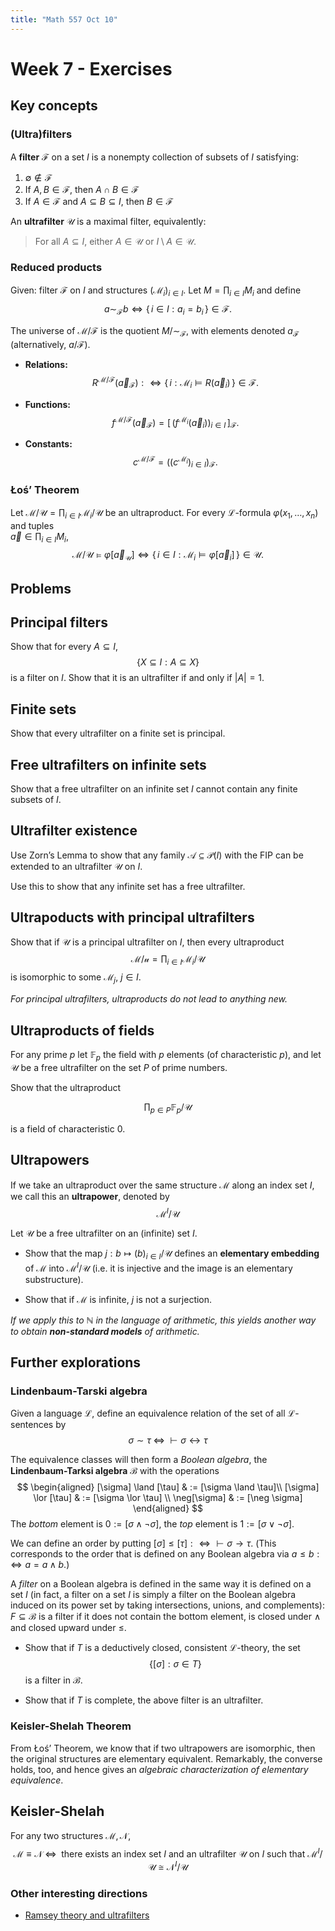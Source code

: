 ```yaml
---
title: "Math 557 Oct 10"
---
```


# Week 7 - Exercises

## Key concepts

### (Ultra)filters

A **filter** $\mathcal{F}$ on a set $I$ is a nonempty collection of subsets of $I$ satisfying:

1. $\emptyset \notin \mathcal{F}$  
2. If $A,B \in \mathcal{F}$, then $A \cap B \in \mathcal{F}$  
3. If $A \in \mathcal{F}$ and $A \subseteq B \subseteq I$, then $B \in \mathcal{F}$

An **ultrafilter** $\mathcal{U}$ is a maximal filter, equivalently:

> For all $A \subseteq I$, either $A \in \mathcal{U}$ or $I \setminus A \in \mathcal{U}$.

### Reduced products

Given: filter $\mathcal{F}$ on $I$ and structures $(\mathcal{M}_i)_{i \in I}$.
Let $M = \prod_{i \in I} M_i$ and define 
$$
a \sim_{\mathcal{F}} b \iff \{\, i \in I : a_i = b_i \,\} \in \mathcal{F}.
$$

The universe of $\mathcal{M}/\mathcal{F}$ is the quotient $M / {\sim_{\mathcal{F}}}$,
with elements denoted $a_{\mathcal{F}}$ (alternatively, $a/\mathcal{F}$).

- **Relations:**  
  $$
  R^{\mathcal{M}/\mathcal{F}}(\vec a_{\mathcal{F}})
   : \iff  \{\, i : \mathcal{M}_i \models R(\vec a_i) \,\} \in \mathcal{F}.
  $$

- **Functions:**  
  $$
  f^{\mathcal{M}/\mathcal{F}}(\vec a_{\mathcal{F}}) =
  [\, (f^{\mathcal{M}_i}(\vec a_i))_{i \in I} \,]_{\mathcal{F}}.
  $$


- **Constants:**  
  $$
  c^{\mathcal{M}/\mathcal{F}} = ((c^{\mathcal{M}_i})_{i\in I})_{\mathcal{F}}.
  $$


### Łoś' Theorem

Let $\mathcal{M}/\mathcal{U} = \prod_{i \in I} \mathcal{M}_i / \mathcal{U}$ be an ultraproduct. For every $\mathcal{L}$-formula $\varphi(x_1,\dots,x_n)$ and tuples  
$\vec a \in \prod_{i \in I} M_i$,
$$
\mathcal{M}/\mathcal{U} \models \varphi[\vec a_{\mathcal{U}}]
\iff
\{\, i \in I : \mathcal{M}_i \models \varphi[\vec a_i]\,\} \in \mathcal{U}.
$$


## Problems

::: {#exr-}
## Principal filters

Show that for every $A \subseteq I$,
$$
\{X \subseteq I : A \subseteq X \}
$$
is a filter on $I$. Show that it is an ultrafilter if and only if $|A| = 1$.
:::

::: {#exr-}
## Finite sets

Show that every ultrafilter on a finite set is principal.
:::

::: {#exr-}
## Free ultrafilters on infinite sets

Show that a free ultrafilter on an infinite set $I$ cannot contain any finite subsets of $I$.
:::


::: {#exr-}
## Ultrafilter existence

Use Zorn's Lemma to show that any family $\mathcal{A} \subseteq \mathcal{P}(I)$ with the FIP can be extended to an ultrafilter $\mathcal{U}$ on $I$.

Use this to show that any infinite set has a free ultrafilter.
:::




::: {#exr-}
## Ultrapoducts with principal ultrafilters

Show that if $\mathcal{U}$ is a principal ultrafilter on $I$, then every ultraproduct 
$$
\mathcal{M}/\mathcal{u} = \prod_{i \in I} \mathcal{M}_i/\mathcal{U}
$$
is isomorphic to some $\mathcal{M}_j$, $j \in I$.

*For principal ultrafilters, ultraproducts do not lead to anything new.*
:::


::: {#exr-}
## Ultraproducts of fields

For any prime $p$ let $\mathbb{F}_p$ the field with $p$ elements (of characteristic $p$), and let $\mathcal{U}$ be a free ultrafilter on the set $P$ of prime numbers.

Show that the ultraproduct 

$$\prod_{p\in P} \mathbb{F}_p/\mathcal{U}$$

is a field of characteristic $0$.
:::

::: {exr-}
## Ultrapowers

If we take an ultraproduct over the same structure $\mathcal{M}$ along an index set $I$, we call this an **ultrapower**, denoted by 
$$
\mathcal{M}^I/\mathcal{U}
$$

Let $\mathcal{U}$ be a free ultrafilter on an (infinite) set $I$.

- Show that the map $j: b \mapsto (b)_{i \in I}/\mathcal{U}$ defines an **elementary embedding** of $\mathcal{M}$ into $\mathcal{M}^I/\mathcal{U}$ (i.e. it is injective and the image is an elementary substructure).

- Show that if $\mathcal{M}$ is infinite, $j$ is not a surjection.

*If we apply this to $\mathbb{N}$ in the language of arithmetic, this yields another way to obtain __non-standard models__ of arithmetic.*
:::



## Further explorations

### Lindenbaum-Tarski algebra

Given a language $\mathcal{L}$, define an equivalence relation of the set of all $\mathcal{L}$-sentences by 
$$
\sigma \sim \tau \; \iff \; \vdash \sigma \leftrightarrow \tau
$$

The equivalence classes will then form a *Boolean algebra*, the **Lindenbaum-Tarksi algebra** $\mathcal{B}$ with the operations
$$
\begin{aligned}
[\sigma] \land [\tau] & :=  [\sigma \land \tau]\\
[\sigma] \lor [\tau] & := [\sigma \lor \tau] \\
\neg[\sigma] & := [\neg \sigma]
\end{aligned}
$$
The *bottom* element is $0 :=[\sigma \land \neg \sigma]$, the *top* element is $1:= [\sigma \lor \neg \sigma]$.

We can define an order by putting $[\sigma] \leq [\tau] : \iff \vdash \sigma \to \tau$. (This corresponds to the order that is defined on any Boolean algebra via $a \leq b :\Leftrightarrow a = a \land b$.)

A *filter* on a Boolean algebra is defined in the same way it is defined on a set $I$ (in fact, a filter on a set $I$ is simply a filter on the Boolean algebra induced on its power set by taking intersections, unions, and complements): $F \subseteq \mathcal{B}$ is a filter if it does not contain the bottom element, is closed under $\land$ and closed upward under $\leq$.

- Show that if $T$ is a deductively closed, consistent $\mathcal{L}$-theory, the set
$$
\{ [\sigma] : \sigma \in T \}
$$
is a filter in $\mathcal{B}$.

- Show that if $T$ is complete, the above filter is an ultrafilter.


### Keisler-Shelah Theorem

From Łoś' Theorem, we know that if two ultrapowers are isomorphic, then the original structures are elementary equivalent. Remarkably, the converse holds, too, and hence gives an *algebraic characterization of elementary equivalence*.

::: {#thm-keisler-shelah}
## Keisler-Shelah

For any two structures $\mathcal{M}, \mathcal{N}$,
$$
\mathcal{M} \equiv \mathcal{N} \; \iff \; \text{ there exists an index set $I$ and an ultrafilter $\mathcal{U}$ on $I$ such that } \mathcal{M}^I/\mathcal{U} \cong \mathcal{N}^I/\mathcal{U}
$$
:::


### Other interesting directions

- [Ramsey theory and ultrafilters](https://dfernandezb.web.app/using-ultrafilters.pdf)
